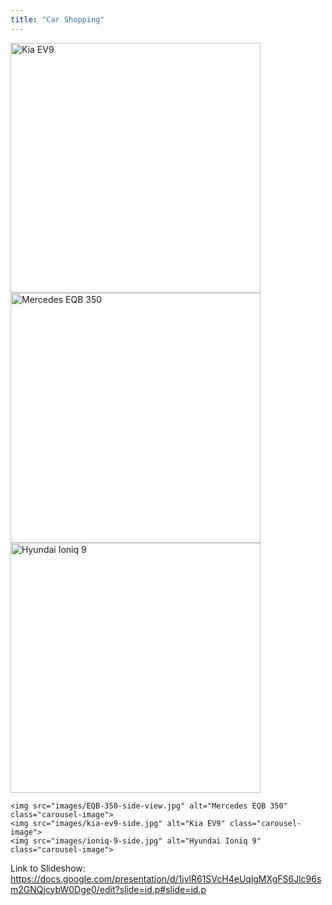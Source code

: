 ```yaml
---
title: "Car Shopping"
---
```



::: {=html}
<img src="images/kia-ev9-side.jpg" alt="Kia EV9" width="400">
<img src="images/EQB-350-side-view.jpg" alt="Mercedes EQB 350" width="400">
<img src="images/ioniq-9-side.jpg" alt="Hyundai Ioniq 9" width="400">
:::

::: {=html}

<div class="carousel-container">
  <div class="carousel-track">
    <img src="images/EQB-350-side-view.jpg" alt="Mercedes EQB 350" class="carousel-image">
    <img src="images/kia-ev9-side.jpg" alt="Kia EV9" class="carousel-image">
    <img src="images/ioniq-9-side.jpg" alt="Hyundai Ioniq 9" class="carousel-image">
  </div>
</div>

:::



Link to Slideshow:
<https://docs.google.com/presentation/d/1jvlR61SVcH4eUqlgMXgFS6Jlc96sm2GNQjcybW0Dge0/edit?slide=id.p#slide=id.p>